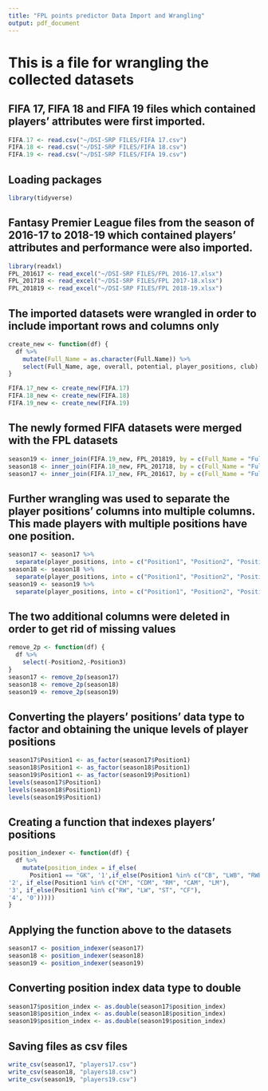 ---
title: "FPL points predictor Data Import and Wrangling"
output: pdf_document
---
# This is a file for wrangling the collected datasets

## FIFA 17, FIFA 18 and FIFA 19 files which contained players' attributes were first imported.

```{r, import}
FIFA.17 <- read.csv("~/DSI-SRP FILES/FIFA 17.csv")
FIFA.18 <- read.csv("~/DSI-SRP FILES/FIFA 18.csv")
FIFA.19 <- read.csv("~/DSI-SRP FILES/FIFA 19.csv")
```


## Loading packages

```{r}
library(tidyverse)
```

## Fantasy Premier League files from the season of 2016-17 to 2018-19 which contained players' attributes and performance were also imported. 

```{r, import 2}
library(readxl)
FPL_201617 <- read_excel("~/DSI-SRP FILES/FPL 2016-17.xlsx")
FPL_201718 <- read_excel("~/DSI-SRP FILES/FPL 2017-18.xlsx")
FPL_201819 <- read_excel("~/DSI-SRP FILES/FPL 2018-19.xlsx")

```

## The imported datasets were wrangled in order to include important rows and columns only

```{r, new-df}
create_new <- function(df) {
  df %>% 
    mutate(Full_Name = as.character(Full.Name)) %>%
    select(Full_Name, age, overall, potential, player_positions, club)
}

FIFA.17_new <- create_new(FIFA.17)
FIFA.18_new <- create_new(FIFA.18)
FIFA.19_new <- create_new(FIFA.19)
```

## The newly formed FIFA datasets were merged with the FPL datasets

```{r, merge-data}
season19 <- inner_join(FIFA.19_new, FPL_201819, by = c(Full_Name = "Full Name"))
season18 <- inner_join(FIFA.18_new, FPL_201718, by = c(Full_Name = "Full Name"))
season17 <- inner_join(FIFA.17_new, FPL_201617, by = c(Full_Name = "Full Name"))
```

## Further wrangling was used to separate the player positions' columns into multiple columns. This made players with multiple positions have one position.

```{r, warning= FALSE}
season17 <- season17 %>%
  separate(player_positions, into = c("Position1", "Position2", "Position3"), sep = ",")
season18 <- season18 %>%
  separate(player_positions, into = c("Position1", "Position2", "Position3"), sep = ",")
season19 <- season19 %>%
  separate(player_positions, into = c("Position1", "Position2", "Position3"), sep = ",")
```

## The two additional columns were deleted in order to get rid of missing values

```{r, drop-cols}
remove_2p <- function(df) {
  df %>% 
    select(-Position2,-Position3)
}
season17 <- remove_2p(season17)
season18 <- remove_2p(season18)
season19 <- remove_2p(season19)
```

## Converting the players' positions' data type to factor and obtaining the unique levels of player positions

```{r, pos-to-fac}
season17$Position1 <- as_factor(season17$Position1)
season18$Position1 <- as_factor(season18$Position1)
season19$Position1 <- as_factor(season19$Position1)
levels(season17$Position1)
levels(season18$Position1)
levels(season19$Position1)
```

## Creating a function that indexes players' positions
```{r, pos-index}
position_indexer <- function(df) {
  df %>% 
    mutate(position_index = if_else(
      Position1 == "GK", '1',if_else(Position1 %in% c("CB", "LWB", "RWB", "LB", "RB"), 
'2', if_else(Position1 %in% c("CM", "CDM", "RM", "CAM", "LM"), 
'3', if_else(Position1 %in% c("RW", "LW", "ST", "CF"), 
'4', '0')))))
}
```

## Applying the function above to the datasets

```{r}
season17 <- position_indexer(season17)
season18 <- position_indexer(season18)
season19 <- position_indexer(season19)
```

## Converting position index data type to double 

```{r,pos-index_to-double}
season17$position_index <- as.double(season17$position_index)
season18$position_index <- as.double(season18$position_index)
season19$position_index <- as.double(season19$position_index)
```

## Saving files as csv files

```{r, save-file}
write_csv(season17, "players17.csv")
write_csv(season18, "players18.csv")
write_csv(season19, "players19.csv")
```


